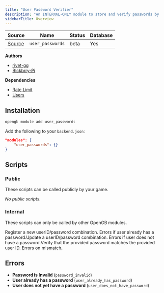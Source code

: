 ```yaml
---
title: "User Password Verifier"
description: "An INTERNAL-ONLY module to store and verify passwords by user ID. Used by some auth modules that require password verification."
sidebarTitle: Overview
---
```


| Source                                                                           | Name       | Status     | Database     |
| -------------------------------------------------------------------------------- | ---------- | ---------- | ------------ |
| [Source](https://github.com/rivet-gg/opengb-modules/tree/main/modules/user_passwords) | `user_passwords` | beta | Yes |

**Authors**

- [rivet-gg](https://github.com/rivet-gg)
- [Blckbrry-Pi](https://github.com/Blckbrry-Pi)

**Dependencies**

- [Rate Limit](/modules/rate_limit/overview)
- [Users](/modules/users/overview)

## Installation

<Tabs>

<Tab title="CLI">

```sh CLI
opengb module add user_passwords
```

</Tab>

<Tab title="backend.json">

Add the following to your `backend.json`:

```json backend.json
"modules": {
	"user_passwords": {}
}

```
</Tab>

</Tabs>



## Scripts

### Public

These scripts can be called publicly by your game.

<CardGroup>_No public scripts._</CardGroup>

### Internal

These scripts can only be called by other OpenGB modules.

<CardGroup><Card title="Add Password for User" href="/modules/user_passwords/scripts/add">Register a new userID/password combination. Errors if user already has a password.</Card><Card title="Update Password for User" href="/modules/user_passwords/scripts/update">Update a userID/password combination. Errors if user does not have a password.</Card><Card title="Verify Password for User ID" href="/modules/user_passwords/scripts/verify">Verify that the provided password matches the provided user ID. Errors on mismatch.</Card></CardGroup>

## Errors

- **Password is Invalid** (`password_invalid`) 
- **User already has a password** (`user_already_has_password`) 
- **User does not yet have a password** (`user_does_not_have_password`) 
